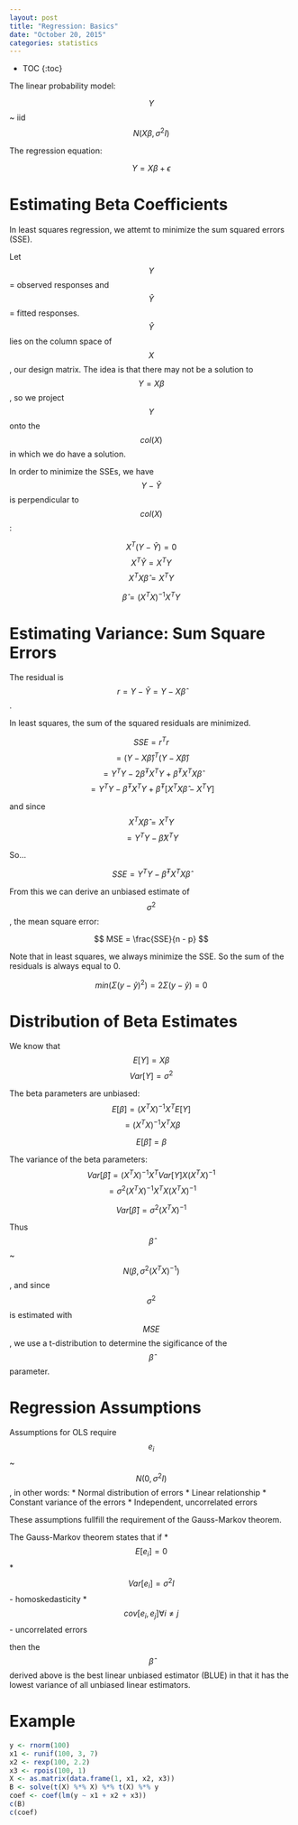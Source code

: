 ```yaml
---
layout: post
title: "Regression: Basics"
date: "October 20, 2015"
categories: statistics
---
```


* TOC
{:toc}

The linear probability model:

$$ Y$$ ~ iid$$N(X\beta, \sigma^2 I)$$

The regression equation:

$$ Y = X\beta + \epsilon $$

# Estimating Beta Coefficients
In least squares regression, we attemt to minimize the sum squared errors (SSE). 

Let $$Y$$ = observed responses and $$\hat{Y}$$ = fitted responses. $$\hat{Y}$$ lies on the column space of $$X$$, our design matrix. The idea is that there may not be a solution to $$Y = X\beta$$, so we project $$Y$$ onto the $$col(X)$$ in which we do have a solution. 

In order to minimize the SSEs, we have $$Y-\hat{Y}$$ is perpendicular to $$col(X)$$:

$$ X^T(Y-\hat{Y}) = 0 $$
$$ X^T\hat{Y} = X^TY $$
$$ X^TX\hat{\beta} = X^TY $$


$$ \hat{\beta} = (X^TX)^{-1}X^TY $$

# Estimating Variance: Sum Square Errors
The residual is $$r = Y - \hat{Y} = Y - X\hat{\beta}$$.

In least squares, the sum of the squared residuals are minimized. 

$$ SSE = r^Tr $$
$$ = (Y - X\hat{\beta})^T(Y - X\hat{\beta}) $$
$$ = Y^TY - 2\hat{\beta}^TX^TY + \hat{\beta}^TX^TX\hat{\beta} $$
$$ = Y^TY - \hat{\beta}^TX^TY + \hat{\beta}^T[X^TX\hat{\beta} - X^TY] $$

and since $$ X^TX\hat{\beta} = X^TY $$
$$ = Y^TY - \hat{\beta}X^TY $$

So...

$$ SSE = Y^TY - \hat{\beta}^TX^TX\hat{\beta} $$

From this we can derive an unbiased estimate of $$\sigma^2$$, the mean square error:

$$ MSE = \frac{SSE}{n - p} $$

Note that in least squares, we always minimize the SSE. So the sum of the residuals is always equal to 0.

$$ min( \Sigma (y - \hat{y})^2 ) = 2 \Sigma (y - \hat{y}) = 0 $$

# Distribution of Beta Estimates
We know that 
$$ E[Y] = X\beta $$
$$ Var[Y] = \sigma^2 $$

The beta parameters are unbiased:
$$ E[\beta] = (X^TX)^{-1}X^TE[Y] $$
$$ = (X^TX)^{-1}X^TX\beta $$

$$ E[\hat{\beta}] = \beta $$

The variance of the beta parameters:
$$ Var[\hat{\beta}] = (X^TX)^{-1}X^TVar[Y]X(X^TX)^{-1} $$
$$ = \sigma^2 (X^TX)^{-1}X^TX(X^TX)^{-1} $$

$$ Var[\hat{\beta}] = \sigma^2 (X^TX)^{-1} $$

Thus $$ \hat{\beta} $$ ~ $$ N(\beta, \sigma^2(X^TX)^{-1}) $$, and since $$\sigma^2$$ is estimated with $$MSE$$, we use a t-distribution to determine the sigificance of the $$\hat{\beta}$$ parameter.
 
# Regression Assumptions
Assumptions for OLS require $$ e_i $$ ~ $$ N(0, \sigma^2I) $$, in other words:
* Normal distribution of errors
* Linear relationship
* Constant variance of the errors 
* Independent, uncorrelated errors

These assumptions fullfill the requirement of the Gauss-Markov theorem.

The Gauss-Markov theorem states that if
* $$ E[e_i] = 0 $$
* $$ Var[e_i] = \sigma^2I $$ - homoskedasticity
* $$ cov[e_i, e_j] \forall i \ne j $$ - uncorrelated errors

then the $$\hat{\beta}$$ derived above is the best linear unbiased estimator (BLUE) in that it has the lowest variance of all unbiased linear estimators.

# Example
```r
y <- rnorm(100)
x1 <- runif(100, 3, 7)
x2 <- rexp(100, 2.2)
x3 <- rpois(100, 1)
X <- as.matrix(data.frame(1, x1, x2, x3))
B <- solve(t(X) %*% X) %*% t(X) %*% y
coef <- coef(lm(y ~ x1 + x2 + x3))
c(B)
c(coef)
```

